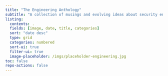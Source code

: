 ```yaml
---
title: "The Engineering Anthology"
subtitle: "A collection of musings and evolving ideas about security engineering and development practices."
listing:
  contents: .
  fields: [image, date, title, categories]
  sort: "date desc"
  type: grid
  categories: numbered
  sort-ui: true
  filter-ui: true
  image-placeholder: /imgs/placeholder-engineering.jpg
toc: false
repo-actions: false
---
```

